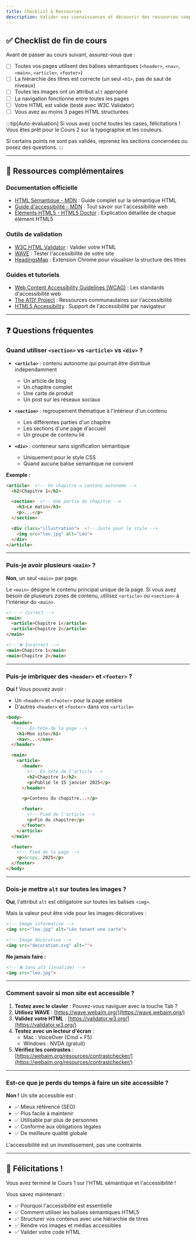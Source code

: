```yaml
---
title: Checklist & Ressources
description: Valider vos connaissances et découvrir des ressources complémentaires
---
```


## ✅ Checklist de fin de cours

Avant de passer au cours suivant, assurez-vous que :

- [ ] Toutes vos pages utilisent des balises sémantiques (`<header>`, `<nav>`, `<main>`, `<article>`, `<footer>`)
- [ ] La hiérarchie des titres est correcte (un seul `<h1>`, pas de saut de niveaux)
- [ ] Toutes les images ont un attribut `alt` approprié
- [ ] La navigation fonctionne entre toutes les pages
- [ ] Votre HTML est valide (testé avec W3C Validator)
- [ ] Vous avez au moins 3 pages HTML structurées

:::tip[Auto-évaluation]
Si vous avez coché toutes les cases, félicitations ! Vous êtes prêt pour le Cours 2 sur la typographie et les couleurs.

Si certains points ne sont pas validés, reprenez les sections concernées ou posez des questions.
:::

---

## 📖 Ressources complémentaires

### Documentation officielle

- [HTML Sémantique - MDN](https://developer.mozilla.org/fr/docs/Glossary/Semantics#semantics_in_html) : Guide complet sur la sémantique HTML
- [Guide d'accessibilité - MDN](https://developer.mozilla.org/fr/docs/Learn/Accessibility) : Tout savoir sur l'accessibilité web
- [Éléments HTML5 - HTML5 Doctor](http://html5doctor.com/) : Explication détaillée de chaque élément HTML5

### Outils de validation

- [W3C HTML Validator](https://validator.w3.org/) : Valider votre HTML
- [WAVE](https://wave.webaim.org/) : Tester l'accessibilité de votre site
- [HeadingsMap](https://chromewebstore.google.com/detail/headingsmap/flbjommegcjonpdmenkdiocclhjacmbi) : Extension Chrome pour visualiser la structure des titres

### Guides et tutoriels

- [Web Content Accessibility Guidelines (WCAG)](https://www.w3.org/WAI/WCAG21/quickref/) : Les standards d'accessibilité web
- [The A11Y Project](https://www.a11yproject.com/) : Ressources communautaires sur l'accessibilité
- [HTML5 Accessibility](https://www.html5accessibility.com/) : Support de l'accessibilité par navigateur

---

## ❓ Questions fréquentes

### Quand utiliser `<section>` vs `<article>` vs `<div>` ?

- **`<article>`** : contenu autonome qui pourrait être distribué indépendamment
  - Un article de blog
  - Un chapitre complet
  - Une carte de produit
  - Un post sur les réseaux sociaux

- **`<section>`** : regroupement thématique à l'intérieur d'un contenu
  - Les différentes parties d'un chapitre
  - Les sections d'une page d'accueil
  - Un groupe de contenu lié

- **`<div>`** : conteneur sans signification sémantique
  - Uniquement pour le style CSS
  - Quand aucune balise sémantique ne convient

**Exemple :**
```html
<article>  <!-- Un chapitre = contenu autonome -->
  <h2>Chapitre 1</h2>

  <section>  <!-- Une partie du chapitre -->
    <h3>Le matin</h3>
    <p>...</p>
  </section>

  <div class="illustration">  <!-- Juste pour le style -->
    <img src="leo.jpg" alt="Léo">
  </div>
</article>
```

---

### Puis-je avoir plusieurs `<main>` ?

**Non**, un seul `<main>` par page.

Le `<main>` désigne le contenu principal unique de la page. Si vous avez besoin de plusieurs zones de contenu, utilisez `<article>` ou `<section>` à l'intérieur du `<main>`.

```html
<!-- ✅ Correct -->
<main>
  <article>Chapitre 1</article>
  <article>Chapitre 2</article>
</main>

<!-- ❌ Incorrect -->
<main>Chapitre 1</main>
<main>Chapitre 2</main>
```

---

### Puis-je imbriquer des `<header>` et `<footer>` ?

**Oui !** Vous pouvez avoir :
- Un `<header>` et `<footer>` pour la page entière
- D'autres `<header>` et `<footer>` dans vos `<article>`

```html
<body>
  <header>
    <!-- En-tête de la page -->
    <h1>Mon site</h1>
    <nav>...</nav>
  </header>

  <main>
    <article>
      <header>
        <!-- En-tête de l'article -->
        <h2>Chapitre 1</h2>
        <p>Publié le 15 janvier 2025</p>
      </header>

      <p>Contenu du chapitre...</p>

      <footer>
        <!-- Pied de l'article -->
        <p>Fin du chapitre</p>
      </footer>
    </article>
  </main>

  <footer>
    <!-- Pied de la page -->
    <p>&copy; 2025</p>
  </footer>
</body>
```

---

### Dois-je mettre `alt` sur toutes les images ?

**Oui**, l'attribut `alt` est obligatoire sur toutes les balises `<img>`.

Mais la valeur peut être vide pour les images décoratives :

```html
<!-- Image informative -->
<img src="leo.jpg" alt="Léo tenant une carte">

<!-- Image décorative -->
<img src="decoration.svg" alt="">
```

**Ne jamais faire :**
```html
<!-- ❌ Sans alt (invalide) -->
<img src="leo.jpg">
```

---

### Comment savoir si mon site est accessible ?

1. **Testez avec le clavier** : Pouvez-vous naviguer avec la touche Tab ?
2. **Utilisez WAVE** : [https://wave.webaim.org/](https://wave.webaim.org/)
3. **Validez votre HTML** : [https://validator.w3.org/](https://validator.w3.org/)
4. **Testez avec un lecteur d'écran** :
   - Mac : VoiceOver (Cmd + F5)
   - Windows : NVDA (gratuit)
5. **Vérifiez les contrastes** : [https://webaim.org/resources/contrastchecker/](https://webaim.org/resources/contrastchecker/)

---

### Est-ce que je perds du temps à faire un site accessible ?

**Non !** Un site accessible est :
- ✅ Mieux référencé (SEO)
- ✅ Plus facile à maintenir
- ✅ Utilisable par plus de personnes
- ✅ Conforme aux obligations légales
- ✅ De meilleure qualité globale

L'accessibilité est un investissement, pas une contrainte.

---

## 🎉 Félicitations !

Vous avez terminé le Cours 1 sur l'HTML sémantique et l'accessibilité !

Vous savez maintenant :
- ✅ Pourquoi l'accessibilité est essentielle
- ✅ Comment utiliser les balises sémantiques HTML5
- ✅ Structurer vos contenus avec une hiérarchie de titres
- ✅ Rendre vos images et médias accessibles
- ✅ Valider votre code HTML
